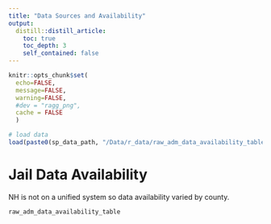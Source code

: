 ```yaml
---
title: "Data Sources and Availability"
output: 
  distill::distill_article:
    toc: true
    toc_depth: 3
    self_contained: false
---
```


```r
knitr::opts_chunk$set(
  echo=FALSE, 
  message=FALSE, 
  warning=FALSE,
  #dev = "ragg_png",
  cache = FALSE
  )
```


```r
# load data
load(paste0(sp_data_path, "/Data/r_data/raw_adm_data_availability_table.Rda", sep = ""))
```

# Jail Data Availability 

NH is not on a unified system so data availability varied by county.  

```r
raw_adm_data_availability_table
```


